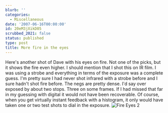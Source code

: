 ```yaml
---
blurb: ''
categories:
  - Miscellaneous
date: '2007-06-16T00:00:00'
id: 20eM3jXikD05
scrubbed_2021: false
status: published
type: post
title: More fire in the eyes
---
```


Here's another shot of Dave with his eyes on fire. Not one of the
picks, but it shows the fire even higher. I should mention that I
shot this on IR film. I was using a strobe and everything in terms
of the exposure was a complete guess. I'm pretty sure I had never
shot infrared with a strobe before and I sure hadn't shot fire
before. The negs are pretty dense. I'd say over exposed by about
two stops. Three on some frames. If I had missed that far in my
guessing with digital it would not have been recoverable. Of
course, when you get virtually instant feedback with a histogram,
it only would have taken one or two test shots to dial in the
exposure.
![Fire Eyes 2](http://www.alanwsmith.com/blog/wp-content/uploads/dave-fire-eyes-2.jpg)
